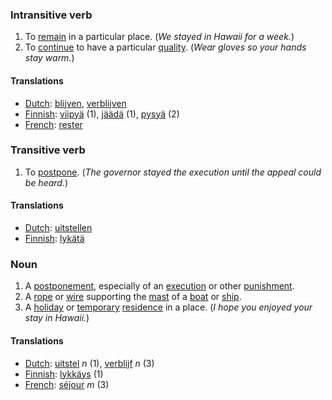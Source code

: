 ===Intransitive verb===

# To [[remain]] in a particular place.  (''We stayed in Hawaii for a week.'')
# To [[continue]] to have a particular [[quality]].  (''Wear gloves so your hands stay warm.'')

====Translations====
*[[Dutch]]: [[blijven]], [[verblijven]]
*[[Finnish]]: [[viipyä]] (1), [[jäädä]] (1), [[pysyä]] (2)
*[[French]]: [[rester]]

===Transitive verb===

# To [[postpone]].  (''The governor stayed the execution until the appeal could be heard.'')

====Translations====
*[[Dutch]]: [[uitstellen]]
*[[Finnish]]: [[lykätä]]

===Noun===

# A [[postponement]], especially of an [[execution]] or other [[punishment]].
# A [[rope]] or [[wire]] supporting the [[mast]] of a [[boat]] or [[ship]].
# A [[holiday]] or [[temporary]] [[residence]] in a place.  (''I hope you enjoyed your stay in Hawaii.'')

====Translations====
*[[Dutch]]: [[uitstel]] ''n'' (1), [[verblijf]] ''n'' (3)
*[[Finnish]]: [[lykkäys]] (1)
*[[French]]: [[séjour]] ''m'' (3)